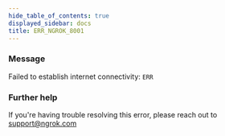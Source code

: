 ```yaml
---
hide_table_of_contents: true
displayed_sidebar: docs
title: ERR_NGROK_8001
---
```


### Message

Failed to establish internet connectivity: `ERR`

<ErrorDetails />

### Further help

If you're having trouble resolving this error, please reach out to [support@ngrok.com](mailto:support@ngrok.com?subject=Help%20with%20ERR_NGROK_8001)
